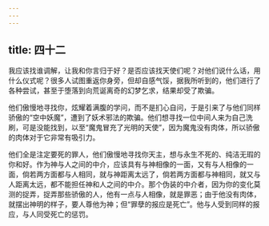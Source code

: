 ```yaml
---
---
---
```

title: 四十二
---

我应该找谁调解，让我和你言归于好？是否应该找天使们呢？对他们说什么话，用什么仪式呢？很多人试图重返你身旁，但却自感气馁，据我所听到的，他们进行了各种尝试，甚至于堕落到向荒诞离奇的幻梦乞求，结果却受了欺骗。

他们傲慢地寻找你，炫耀着满腹的学问，而不是扪心自问，于是引来了与他们同样骄傲的“空中妖魔”，遭到了妖术邪法的欺骗。他们想寻找一位中间人来为自己洗刷，可是没能找到，以至“魔鬼冒充了光明的天使”，因为魔鬼没有肉体，所以骄傲的肉体对于它非常有吸引力。

他们全是注定要死的罪人，他们傲慢地寻找你天主，想与永生不死的、纯洁无瑕的你和好。作为神与人之间的中介，应该具有与神相像的一面，又有与人相像的一面，倘若两方面都与人相同，就与神距离太远了，倘若两方面都与神相同，就又与人距离太远，都不能担任神和人之间的中介。那个伪装的中介者，因为你的变化莫测的捉弄，捉弄那些骄傲的人，他有一点与人相像，就是罪恶；由于他没有肉体，就摆出神明的样子，要人尊他为神；但“罪孽的报应是死亡”。他与人受到同样的报应，与人同受死亡的惩罚。